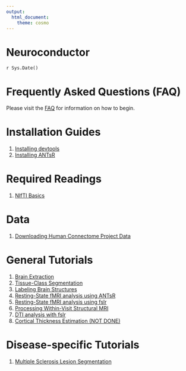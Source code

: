 ```yaml
---
output:
  html_document:
    theme: cosmo
---
```

# Neuroconductor
`r Sys.Date()`  

# Frequently Asked Questions (FAQ)

Please visit the [FAQ](neuroc-help-faq) for information on how to begin.

# Installation Guides {#install}

1. [Installing devtools](neuroc-help-installing-devtools)
2. [Installing ANTsR](neuroc-help-installing-antsr)

# Required Readings {#req}

1. [NIfTI Basics](neuroc-help-nifti-basics)

# Data
1. [Downloading Human Connectome Project Data](neuroc-help-hcp)

# General Tutorials {#tutorials}

1. [Brain Extraction](neuroc-help-brain-extraction)
2. [Tissue-Class Segmentation](neuroc-help-tissue-class-segmentation)
3. [Labeling Brain Structures](neuroc-help-label-image)
4. [Resting-State fMRI analysis using ANTsR](neuroc-help-fmri-analysis-antsr)
5. [Resting-State fMRI analysis using fslr](neuroc-help-fmri-analysis-antsr)
6. [Processing Within-Visit Structural MRI](neuroc-help-preprocess-mri-within)
7. [DTI analysis with fslr](neuroc-help-dti-analysis-fslr)
8. [Cortical Thickness Estimation (NOT DONE)](neuroc-help-cortical-thickness)

# Disease-specific Tutorials

1. [Multiple Sclerosis Lesion Segmentation](neuroc-help-ms-lesion)

